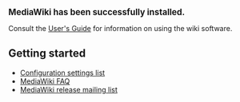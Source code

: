 <big>'''MediaWiki has been successfully installed.'''</big>

Consult the [http://meta.wikimedia.org/wiki/Help:Contents User's Guide] for information on using the wiki software.

== Getting started ==
* [http://www.mediawiki.org/wiki/Manual:Configuration_settings Configuration settings list]
* [http://www.mediawiki.org/wiki/Manual:FAQ MediaWiki FAQ]
* [http://lists.wikimedia.org/mailman/listinfo/mediawiki-announce MediaWiki release mailing list]